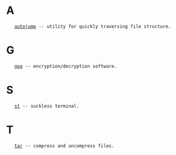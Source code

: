 = A =
    [[../software/autojump|autojump]] -- utility for quickly traversing file structure.

= G =
    [[../software/gpg|gpg]] -- encryption/decryption software.

= S =
    [[../software/st|st]] -- suckless terminal.

= T =
    [[../software/tar|tar]] -- compress and uncompress files.
